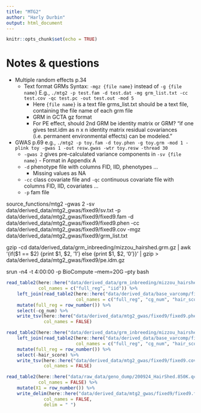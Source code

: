 ```yaml
---
title: "MTG2"
author: "Harly Durbin"
output: html_document
---
```


```r
knitr::opts_chunk$set(echo = TRUE)
```

# Notes & questions

* Multiple random effects p.34
    + Text format GRMs Syntax: `-mgz {file name}` instead of `-g {file name}` E.g., `./mtg2 -p test.fam -d test.dat -mg grm_list.txt -cc test.cov -qc test.pc -out test.out -mod 5`
        - Here `{file name}` is a text file grms_list.txt should be a text file, containing the file name of each grm file
        - GRM in GCTA gz format
        - For PE effect, should 2nd GRM be identity matrix or GRM? "if one gives test.idm as n x n identity matrix residual covariances (i.e. permanent environmental effects) can be modeled."
* GWAS p.69 e.g., `./mtg2 -p toy.fam -d toy.phen -g toy.grm -mod 1 -plink toy -gwas 1 -out resw.gwas -wtr toy.resw -thread 30`
    + `-gwas 2` gives pre-calculated variance components in `-sv {file name}` 
            - Format in Appendix A
    + `-d` phenotype file with columns FID, IID, phenotypes ...
        - Missing values as NA
    + `-cc` class covariate file and `-qc` continuous covariate file with columns FID, IID, covariates ...
    + `-p` fam file
    
source_functions/mtg2 -gwas 2 -sv data/derived_data/mtg2_gwas/fixed9/sv.txt -p data/derived_data/mtg2_gwas/fixed9/fixed9.fam -d data/derived_data/mtg2_gwas/fixed9/fixed9.phen -cc data/derived_data/mtg2_gwas/fixed9/fixed9.cov -mgz data/derived_data/mtg2_gwas/fixed9/grm_list.txt

gzip -cd data/derived_data/grm_inbreeding/mizzou_hairshed.grm.gz | awk '{if($1 == $2) {print $1, $2, '1'} else {print $1, $2, '0'}}' | gzip > data/derived_data/mtg2_gwas/fixed9/pe.idm.gz

srun -n4 -t 4:00:00 -p BioCompute --mem=20G --pty bash
    
```r
read_table2(here::here("data/derived_data/grm_inbreeding/mizzou_hairshed.grm.id"),
            col_names = c("full_reg", "iid")) %>%
    left_join(read_table2(here::here("data/derived_data/base_varcomp/fixed9/data.txt"),
                          col_names = c("full_reg", "cg_num", "hair_score"))) %>% 
    mutate(full_reg = row_number()) %>% 
    select(-cg_num) %>% 
    write_tsv(here::here("data/derived_data/mtg2_gwas/fixed9/fixed9.phen"),
              col_names = FALSE)

```
    
```r
read_table2(here::here("data/derived_data/grm_inbreeding/mizzou_hairshed.grm.id"), col_names = c("full_reg", "iid")) %>% 
    left_join(read_table2(here::here("data/derived_data/base_varcomp/fixed9/data.txt"),
                          col_names = c("full_reg", "cg_num", "hair_score"))) %>% 
    mutate(full_reg = row_number()) %>% 
    select(-hair_score) %>% 
    write_tsv(here::here("data/derived_data/mtg2_gwas/fixed9/fixed9.cov"),
              col_names = FALSE)

```

```r
read_table2(here::here("data/raw_data/geno_dump/200924_HairShed.850K.qc.fam"),
            col_names = FALSE) %>% 
    mutate(X1 = row_number()) %>% 
    write_delim(here::here("data/derived_data/mtg2_gwas/fixed9/fixed9.fam"),
              col_names = FALSE,
              delim = " ")
```

